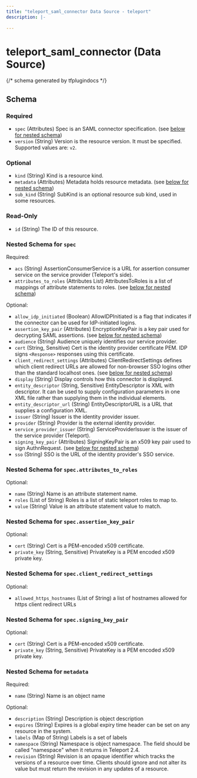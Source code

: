 ```yaml
---
title: "teleport_saml_connector Data Source - teleport"
description: |-
  
---
```


# teleport_saml_connector (Data Source)





{/*  schema generated by tfplugindocs */}
## Schema

### Required

- `spec` (Attributes) Spec is an SAML connector specification. (see [below for nested schema](#nested-schema-for-spec))
- `version` (String) Version is the resource version. It must be specified. Supported values are: `v2`.

### Optional

- `kind` (String) Kind is a resource kind.
- `metadata` (Attributes) Metadata holds resource metadata. (see [below for nested schema](#nested-schema-for-metadata))
- `sub_kind` (String) SubKind is an optional resource sub kind, used in some resources.

### Read-Only

- `id` (String) The ID of this resource.

### Nested Schema for `spec`

Required:

- `acs` (String) AssertionConsumerService is a URL for assertion consumer service on the service provider (Teleport's side).
- `attributes_to_roles` (Attributes List) AttributesToRoles is a list of mappings of attribute statements to roles. (see [below for nested schema](#nested-schema-for-specattributes_to_roles))

Optional:

- `allow_idp_initiated` (Boolean) AllowIDPInitiated is a flag that indicates if the connector can be used for IdP-initiated logins.
- `assertion_key_pair` (Attributes) EncryptionKeyPair is a key pair used for decrypting SAML assertions. (see [below for nested schema](#nested-schema-for-specassertion_key_pair))
- `audience` (String) Audience uniquely identifies our service provider.
- `cert` (String, Sensitive) Cert is the identity provider certificate PEM. IDP signs `<Response>` responses using this certificate.
- `client_redirect_settings` (Attributes) ClientRedirectSettings defines which client redirect URLs are allowed for non-browser SSO logins other than the standard localhost ones. (see [below for nested schema](#nested-schema-for-specclient_redirect_settings))
- `display` (String) Display controls how this connector is displayed.
- `entity_descriptor` (String, Sensitive) EntityDescriptor is XML with descriptor. It can be used to supply configuration parameters in one XML file rather than supplying them in the individual elements.
- `entity_descriptor_url` (String) EntityDescriptorURL is a URL that supplies a configuration XML.
- `issuer` (String) Issuer is the identity provider issuer.
- `provider` (String) Provider is the external identity provider.
- `service_provider_issuer` (String) ServiceProviderIssuer is the issuer of the service provider (Teleport).
- `signing_key_pair` (Attributes) SigningKeyPair is an x509 key pair used to sign AuthnRequest. (see [below for nested schema](#nested-schema-for-specsigning_key_pair))
- `sso` (String) SSO is the URL of the identity provider's SSO service.

### Nested Schema for `spec.attributes_to_roles`

Optional:

- `name` (String) Name is an attribute statement name.
- `roles` (List of String) Roles is a list of static teleport roles to map to.
- `value` (String) Value is an attribute statement value to match.


### Nested Schema for `spec.assertion_key_pair`

Optional:

- `cert` (String) Cert is a PEM-encoded x509 certificate.
- `private_key` (String, Sensitive) PrivateKey is a PEM encoded x509 private key.


### Nested Schema for `spec.client_redirect_settings`

Optional:

- `allowed_https_hostnames` (List of String) a list of hostnames allowed for https client redirect URLs


### Nested Schema for `spec.signing_key_pair`

Optional:

- `cert` (String) Cert is a PEM-encoded x509 certificate.
- `private_key` (String, Sensitive) PrivateKey is a PEM encoded x509 private key.



### Nested Schema for `metadata`

Required:

- `name` (String) Name is an object name

Optional:

- `description` (String) Description is object description
- `expires` (String) Expires is a global expiry time header can be set on any resource in the system.
- `labels` (Map of String) Labels is a set of labels
- `namespace` (String) Namespace is object namespace. The field should be called "namespace" when it returns in Teleport 2.4.
- `revision` (String) Revision is an opaque identifier which tracks the versions of a resource over time. Clients should ignore and not alter its value but must return the revision in any updates of a resource.

